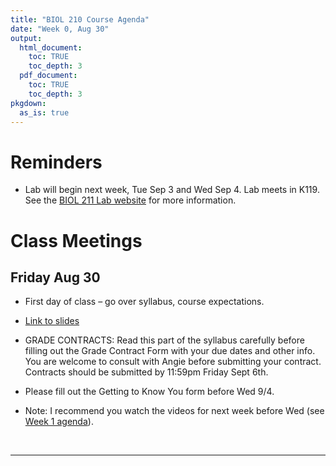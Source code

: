 ```yaml
---
title: "BIOL 210 Course Agenda"
date: "Week 0, Aug 30"
output: 
  html_document:
    toc: TRUE
    toc_depth: 3
  pdf_document:
    toc: TRUE
    toc_depth: 3
pkgdown:
  as_is: true
---
```


# Reminders

-   Lab will begin next week, Tue Sep 3 and Wed Sep 4. Lab meets in K119. See the [BIOL 211 Lab website](https://aroles.github.io/biol211/) for more information.

# Class Meetings

## Friday Aug 30

-   First day of class -- go over syllabus, course expectations.

-   [Link to slides](https://drive.google.com/drive/folders/17Fm-yEXqtlvGJfFaw6WqywIScW_eZ8m_?usp=drive_link)

-   GRADE CONTRACTS: Read this part of the syllabus carefully before filling out the Grade Contract Form with your due dates and other info. You are welcome to consult with Angie before submitting your contract. Contracts should be submitted by 11:59pm Friday Sept 6th.

-   Please fill out the Getting to Know You form before Wed 9/4.

-   Note: I recommend you watch the videos for next week before Wed (see [Week 1 agenda](404.html)).

<br>

------------------------------------------------------------------------
